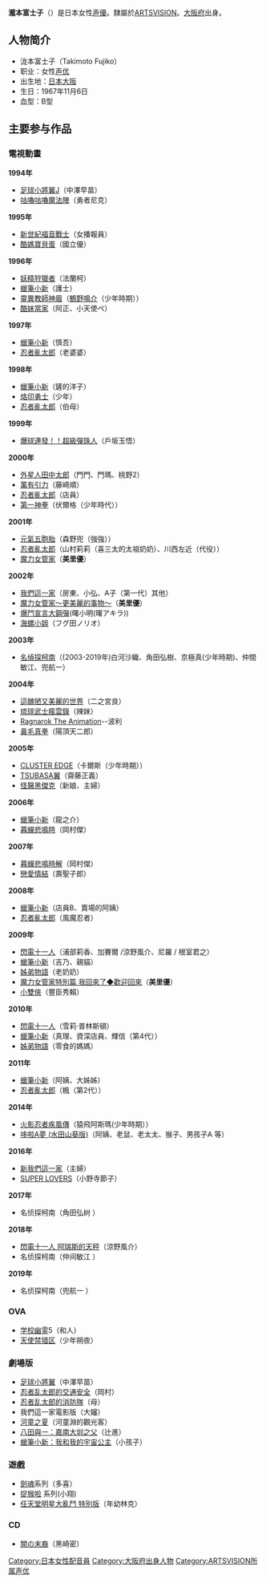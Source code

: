 {{noteTA|G1=Anime}}
{{更新|time=2013-12-14T05:30:26+00:00}}
{{配音員
|名字= 瀧本富士子
|圖像= 
|尺寸= 
|說明= 
|藝名= 
|本名= {{lang|ja|瀧本 富士子}}
|綽號= 
|出生地= 
|出身地= {{JPN}}[[大阪府|大阪府]]
|血型= B型
|生年= 1967
|生月= 11
|生日= 6
|歿年= 
|歿月= 
|歿日= 
|所屬= [[ARTSVISION|ARTSVISION]]
|活動時期= 
|出道作= 
|代表作=尼克（[[咕嚕咕嚕魔法陣|咕嚕咕嚕魔法陣]]）<br />戶坂玉悟（[[爆球連發!!超級彈珠人|爆球連發!!超級彈珠人]]）<br />美里優（[[魔力女管家|魔力女管家]]）<br />曙アキラ（[[爆斗宣言大钢弹|爆斗宣言大钢弹]]）<br />後藤優（[[到另一個你的身邊去|到另一個你的身邊去]]）<br />[[酷企鵝|酷企鵝]]<br />林克([[薩爾達傳說系列|薩爾達傳說系列]])

|網站= 
|其他= 
|module={{Japanese|embed=yes|japanese=瀧本 富士子|kana=たきもと ふじこ|romaji=Takimoto Fujiko}}
}}

'''瀧本富士子'''（{{bd|1967年|11月6日|catIdx=Takimoto, Fujiko}}）是日本女性[[声優|声優]]。隸屬於[[ARTSVISION|ARTSVISION]]。[[大阪府|大阪府]]出身。

==人物简介==
*泷本富士子（Takimoto Fujiko）
*职业：女性[[声优|声优]]
*出生地：[[日本|日本]][[大阪市|大阪]]
*生日：1967年11月6日
*血型：B型

==主要参与作品==
=== 電視動畫 ===
'''1994年'''
*[[足球小將|足球小將翼J]]（中澤早苗）
*[[咕嚕咕嚕魔法陣|咕嚕咕嚕魔法陣]]（勇者尼克）
'''1995年'''
*[[新世紀福音戰士|新世紀福音戰士]]（女播報員）
*[[酷媽寶貝蛋|酷媽寶貝蛋]]（國立優）
'''1996年'''
*[[妖精狩獵者|妖精狩獵者]]（法蘭柯）
*[[蠟筆小新|蠟筆小新]]（護士）
*[[靈異教師神眉|靈異教師神眉]]（[[鵺野鳴介|鵺野鳴介]]（少年時期））
*[[酷妹當家|酷妹當家]]（阿正、小天使ペ）
'''1997年'''
*[[蠟筆小新|蠟筆小新]]（慎吾）
*[[忍者亂太郎|忍者亂太郎]]（老婆婆）
'''1998年'''
*[[蠟筆小新|蠟筆小新]]（鏟的洋子）
*[[烙印勇士|烙印勇士]]（少年）
*[[忍者亂太郎|忍者亂太郎]]（伯母）
'''1999年'''
*[[爆球連發！！超級彈珠人|爆球連發！！超級彈珠人]]（戶坂玉悟）
'''2000年'''
*[[外星人田中太郎|外星人田中太郎]]（門門、門瑪、桃野2）
*[[萬有引力_(漫畫)|萬有引力]]（藤崎順）
*[[忍者亂太郎|忍者亂太郎]]（店員）
*[[第一神拳|第一神拳]]（伏爾格（少年時代））
'''2001年'''
*[[元氣五胞胎|元氣五胞胎]]（森野兜（強強））
*[[忍者亂太郎|忍者亂太郎]]（山村莉莉（喜三太的太祖奶奶）、川西左近（代役））
*[[魔力女管家|魔力女管家]]（'''美里優'''）
'''2002年'''
*[[我們這一家|我們這一家]]（房東、小弘、A子（第一代）其他）
*[[魔力女管家|魔力女管家～更美麗的事物～]]（'''美里優'''）
*[[爆鬥宣言大鋼彈|爆鬥宣言大鋼彈]](曙小明(曙アキラ))
*[[海螺小姐|海螺小姐]]（フグ田ノリオ）
'''2003年'''
*[[名偵探柯南_(動畫)|名偵探柯南]]（(2003-2019年)白河沙織、角田弘樹、京極真(少年時期)、仲間敏江、兜航一）
'''2004年'''
*[[這醜陋又美麗的世界|這醜陋又美麗的世界]]（二之宮良）
*[[琉球武士瘋雲錄|琉球武士瘋雲錄]]（辣妹）
*[[Ragnarok_The_Animation|Ragnarok The Animation]]--波利
*[[鼻毛真拳|鼻毛真拳]]（陽頂天二郎）
'''2005年'''
*[[CLUSTER_EDGE|CLUSTER EDGE]]（卡爾斯（少年時期））
*[[TSUBASA翼|TSUBASA翼]]（齋藤正義）
*[[怪醫黑傑克_(動畫)|怪醫黑傑克]]（新娘、主婦）
'''2006年'''
*[[蠟筆小新|蠟筆小新]]（龍之介）
*[[暮蟬悲鳴時|暮蟬悲鳴時]]（岡村傑）
'''2007年'''
*[[暮蟬悲鳴時|暮蟬悲鳴時解]]（岡村傑）
*[[戀愛情結|戀愛情結]]（壽聖子郎）
'''2008年'''
*[[蠟筆小新|蠟筆小新]]（店員B、賣場的阿姨）
*[[忍者亂太郎|忍者亂太郎]]（風魔忍者）
'''2009年'''
*[[閃電十一人|閃電十一人]]（浦部莉香、加賽爾 /涼野風介、尼羅 / 根室君之）
*[[蠟筆小新|蠟筆小新]]（吉乃、親貓）
*[[姊弟物語|姊弟物語]]（老奶奶）
*[[魔力女管家|魔力女管家特別篇 我回來了◆歡迎回來]]（'''美里優'''）
*[[小雙俠_(2008年動畫版)|小雙俠]]（豐臣秀賴）
'''2010年'''
*[[閃電十一人|閃電十一人]]（雪莉·普林斯頓）
*[[蠟筆小新|蠟筆小新]]（真理、資深店員、輝信（第4代））
*[[姊弟物語|姊弟物語]]（零食的媽媽）
'''2011年'''
*[[蠟筆小新|蠟筆小新]]（阿姨、大姊姊）
*[[忍者亂太郎|忍者亂太郎]]（楓（第2代））
'''2014年'''
*[[火影忍者疾風傳|火影忍者疾風傳]]（猿飛阿斯瑪(少年時期））
*[[哆啦A夢_(2005年電視動畫)|哆啦A夢 (水田山葵版)]]（阿姨、老鼠、老太太、猴子、男孩子A 等）
'''2016年'''
*[[我們這一家|新我們這一家]]（主婦）
*[[SUPER_LOVERS|SUPER LOVERS]]（小野寺節子）
'''2017年'''
*名侦探柯南（角田弘树<!--第855话-->）
'''2018年'''
*[[閃電十一人_阿瑞斯的天秤|閃電十一人 阿瑞斯的天秤]]（涼野風介）
*名侦探柯南（仲间敏江<!--第922话-->）
'''2019年'''
*名侦探柯南（兜航一<!--第955话-->）

===OVA===
*[[学校幽霊|学校幽霊]]5（和人）
*[[天使禁猎区|天使禁猎区]]（少年朔夜）

===劇場版===
*[[足球小將翼|足球小將翼]]（中澤早苗）
*[[忍者乱太郎的交通安全|忍者乱太郎的交通安全]]（岡村）
*[[忍者乱太郎的消防隊|忍者乱太郎的消防隊]]（母）
*我們這一家電影版（大嬸）
*[[河童之夏|河童之夏]]（河童淵的觀光客）
*[[八田與一：嘉南大圳之父|八田與一：嘉南大圳之父]]（辻進）
*[[蠟筆小新：我和我的宇宙公主|蠟筆小新：我和我的宇宙公主]]（小孩子）

===遊戲===
*[[劍魂|劍魂]]系列（多喜）
*[[捉猴啦|捉猴啦]] 系列(小翔)
*[[任天堂明星大亂鬥_特別版|任天堂明星大亂鬥 特別版]]（年幼林克）

=== CD ===
*[[闇の末裔|闇の末裔]]（黑崎密）

{{ARTSVISION|voicercate=1}}

{{DEFAULTSORT:Takimoto, Fujiko}}
[[Category:日本女性配音員|Category:日本女性配音員]]
[[Category:大阪府出身人物|Category:大阪府出身人物]]
[[Category:ARTSVISION所属声优|Category:ARTSVISION所属声优]]